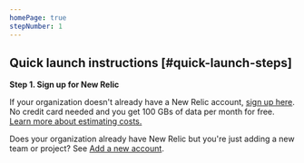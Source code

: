 ```yaml
---
homePage: true
stepNumber: 1
---
```


## Quick launch instructions [#quick-launch-steps]

**Step 1. Sign up for New Relic**

If your organization doesn't already have a New Relic account, [sign up here](https://newrelic.com/signup). No credit card needed and you get 100 GBs of data per month for free. [Learn more about estimating costs.](https://newrelic.com/blog/nerdlog/estimate-data-cost) 

Does your organization already have New Relic but you're just adding a new team or project? See [Add a new account](/docs/accounts/accounts-billing/account-structure/add-accounts). 
